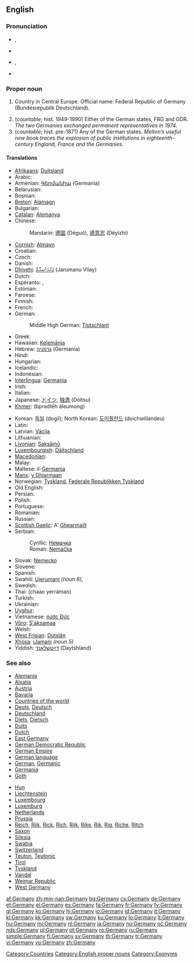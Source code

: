 ==English==
{{wikipedia}}

===Pronunciation===
* {{a|UK}} {{IPA|/ˈdʒɜː.mə.nɪ/}}, {{SAMPA|/"dZ3:m@nI/}}
* {{audio|En-uk-Germany.ogg|Audio (UK)}}
* {{a|US}} {{IPA|/ˈdʒɝ.mə.ni/}}, {{SAMPA|/"dZ3`m@ni/}}
* {{audio|en-us-Germany.ogg|Audio (US)}}

===Proper noun===
{{en-proper noun|German|ies|-}}

# {{uncountable}} Country in Central Europe. Official name: Federal Republic of Germany (Bundesrepublik Deutschland).
# (''countable''; hist. 1949-1990) Either of the German states, FRG and GDR. ''The two Germanies exchanged permanent representatives in 1974.''
# (''countable''; hist. pre-1871) Any of the German states. ''Melton’s useful new book traces the explosion of public institutions in eighteenth-century England, France and the Germanies.''

====Translations====
{{trans-top|Germany}}
* [[Afrikaans]]: [[Duitsland]]
* Arabic: {{t-|ar|المانيا|f|tr=Almánya|sc=Arab}}
* Armenian: [[Գերմանիա]] (Germania)
* Belarusian: {{t|be|Германія|f|tr=Hermánija|sc=Cyrl|xs=Belarusian}}
* Bosnian: {{t-|bs|Njemačka|f}}
* [[Breton]]: [[Alamagn]]
* Bulgarian: {{t+|bg|Германия|f|tr=Germánija|sc=Cyrl}}
* [[Catalan]]: [[Alemanya]]
* Chinese:
*: Mandarin: [[德国]] (Déguó), [[德意志]] (Déyìzhì)
* [[Cornish]]: [[Almayn]]
* Croatian: {{t-|hr|Njemačka|f|alt=Njèmačkā}}
* Czech: {{t+|cs|Německo|n}}
* Danish: {{t+|da|Tyskland|n}}
* [[Dhivehi]]: [[ޖަރުމަނުވިލާތް]] (Jarumanu Vilay)
* Dutch: {{t+|nl|Duitsland|n}}
* Esperanto: {{t+|eo|Germanio|xs=Esperanto}}, {{t-|eo|Germanujo|xs=Esperanto}}
* Estonian: {{t+|et|Saksamaa}}
* Faroese: {{t-|fo|Týskland|n|xs=Faroese}}
* Finnish: {{t+|fi|Saksa}}
* French: {{t+|fr|Allemagne|f}}
* German: {{t+|de|Deutschland|n}}
*: Middle High German: [[Tiutschlant]] {{n}}
* Greek: {{t+|el|Γερμανία|f|tr=Germanía|sc=Grek}}
* Hawaiian: [[Kelemānia]]
* Hebrew: [[גרמניה]] (Germania) {{f}}
* Hindi: {{t+|hi|जर्मनी|tr=jarmanii|sc=Deva|xs=Hindi}}
* Hungarian: {{t+|hu|Németország}}
* Icelandic: {{t+|is|Þýskaland|n}}
* Indonesian: {{t-|id|Jerman|xs=Indonesian}}
* [[Interlingua]]: [[Germania]]
* Irish: {{t-|ga|Gearmáin|f|alt=an Ghearmáin|xs=Irish}}
* Italian: {{t+|it|Germania|f}}
* Japanese: [[ドイツ]], [[独逸]] (Dóitsu)
* [[Khmer]]: {{Khmr|[[ប្រទេស​អាឡឺម៉ង់]]}} (bprədtēh āleumong)
{{trans-mid}}
* Korean: [[독일]] (dogil); North Korean: [[도이췰란드]] (doichwillandeu)
* Latin: {{t+|la|Germania|f}}
* Latvian: [[Vācija]] {{f}}
* Lithuanian: {{t+|lt|Vokietija|f|xs=Lithuanian}}
* [[Livonian]]: [[Saksāmō]]
* [[Luxembourgish]]: [[Däitschland]] {{n}}
* [[Macedonian]]: {{t+|mk|Германија|f|tr=Germánija|sc=Cyrl|xs=Macedonian}}
* Malay: {{t-|ms|Jerman|xs=Malay}}
* Maltese: il-[[Ġermanja]] {{f}}
* [[Manx]]: [[y Ghiarmaan]]
* Norwegian: [[Tyskland]], [[Føderale Republikken Tyskland]]
* Old English: {{t-|ang|Þēodiscland|n|xs=Old English}}
* Persian: {{t+|fa|آلمان|tr=Âlmân|sc=fa-Arab|xs=Persian}}
* Polish: {{t+|pl|Niemcy}}
* Portuguese: {{t+|pt|Alemanha|f}}
* Romanian: {{t+|ro|Germania|f}}
* Russian: {{t+|ru|Германия|f|tr=Germánija|sc=Cyrl}}
* [[Scottish Gaelic]]: A' [[Gearmailt|Ghearmailt]] {{f}}
* Serbian:
*: Cyrillic: [[Немачка]] {{f}}
*: Roman: [[Nemačka]] {{f}}
* Slovak: [[Nemecko]] {{n}}
* Slovene: {{t+|sl|Nemčija|f}}
* Spanish: {{t+|es|Alemania|f}}
* Swahili: [[Ujerumani]] ''(noun 6)'',  {{t|sw|Ujerumani}}
* Swedish: {{t+|sv|Tyskland}}
* Thai: {{Thai|[[ชาวเยอรมัน]]}} (chaao yerráman)
* Turkish: {{t+|tr|Almanya}}
* Ukrainian: {{t+|uk|Німеччина|f|tr=Niméččyna|sc=Cyrl|xs=Ukrainian}}
* [[Uyghur]]: {{t-|ug|گېرمانىيە|tr=gérmaniye|sc=ug-Arab|xs=Uyghur}}
* Vietnamese: [[nước Đức]]
* [[Võro]]: [[S'aksamaa]]
* Welsh: {{t-|cy|Yr Almaen|f|xs=Welsh}}
* [[West Frisian]]: [[Dútslân]] {{n}}
* [[Xhosa]]: [[iJamani]] ''(noun 5)''
* Yiddish: [[דײַטשלאַנד]] (Daytshland) {{n}}
{{trans-bottom}}

===See also===
{{top2}}
* [[Alemania]]
* [[Alsace|Alsatia]]
* [[Austria]]
* [[Bavaria]]
* [[Appendix:Countries of the world|Countries of the world]]
* [[Deuts]], [[Deutsch]]
* [[Deutschland]]
* [[Diets]], [[Dietsch]]
* [[Duits]]
* [[Dutch]]
* [[East Germany]]
* [[German Democratic Republic]]
* [[German Empire]]
* [[German language]]
* [[German]], [[Germanic]]
* [[Germania]]
* [[Goth]]
{{mid2}}
* [[Hun]]
* [[Liechtenstein]]
* [[Luxembourg]]
* [[Luxemburg]]
* [[Netherlands]]
* [[Prussia]]
* [[Reich]], [[Riik]], [[Rick]], [[Rich]], [[Rijk]], [[Rike]], [[Rik]], [[Rig]], [[Riche]], [[Ritch]]
* [[Saxon]]
* [[Silesia]]
* [[Swabia]]
* [[Switzerland]]
* [[Teuton]], [[Teutonic]]
* [[Tirol]]
* [[Tyskland]]
* [[Vandal]]
* [[Weimar Republic]]
* [[West Germany]]
{{bottom2}}

[[Category:Countries]]
[[Category:English proper nouns]]
[[Category:Exonyms]]

[[af:Germany]]
[[zh-min-nan:Germany]]
[[bg:Germany]]
[[cs:Germany]]
[[de:Germany]]
[[et:Germany]]
[[el:Germany]]
[[es:Germany]]
[[fa:Germany]]
[[fr:Germany]]
[[fy:Germany]]
[[gl:Germany]]
[[ko:Germany]]
[[hi:Germany]]
[[io:Germany]]
[[id:Germany]]
[[it:Germany]]
[[kl:Germany]]
[[kk:Germany]]
[[sw:Germany]]
[[ku:Germany]]
[[lo:Germany]]
[[lt:Germany]]
[[hu:Germany]]
[[mi:Germany]]
[[nl:Germany]]
[[ja:Germany]]
[[no:Germany]]
[[oc:Germany]]
[[nds:Germany]]
[[pl:Germany]]
[[pt:Germany]]
[[ro:Germany]]
[[ru:Germany]]
[[simple:Germany]]
[[fi:Germany]]
[[sv:Germany]]
[[th:Germany]]
[[tr:Germany]]
[[vi:Germany]]
[[vo:Germany]]
[[zh:Germany]]